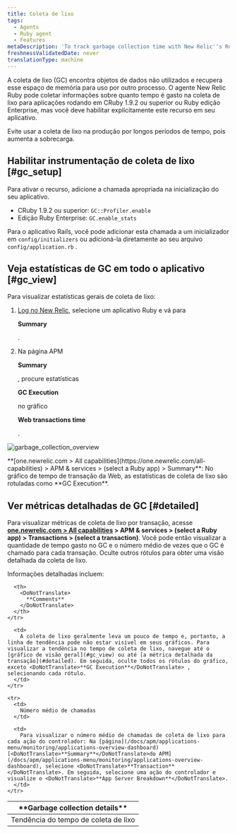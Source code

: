 ```yaml
---
title: Coleta de lixo
tags:
  - Agents
  - Ruby agent
  - Features
metaDescription: 'To track garbage collection time with New Relic''s Ruby agent, use GC::Profiler.enable (CRuby 1.9.2 or higher) or GC.enable_stats (REE).'
freshnessValidatedDate: never
translationType: machine
---
```



A coleta de lixo (GC) encontra objetos de dados não utilizados e recupera esse espaço de memória para uso por outro processo. O agente New Relic Ruby pode coletar informações sobre quanto tempo é gasto na coleta de lixo para aplicações rodando em CRuby 1.9.2 ou superior ou Ruby edição Enterprise, mas você deve habilitar explicitamente este recurso em seu aplicativo.

<Callout variant="important">
  Evite usar a coleta de lixo na produção por longos períodos de tempo, pois aumenta a sobrecarga.
</Callout>

## Habilitar instrumentação de coleta de lixo [#gc_setup]

Para ativar o recurso, adicione a chamada apropriada na inicialização do seu aplicativo.

* CRuby 1.9.2 ou superior: `GC::Profiler.enable`
* Edição Ruby Enterprise: `GC.enable_stats`

Para o aplicativo Rails, você pode adicionar esta chamada a um inicializador em `config/initializers` ou adicioná-la diretamente ao seu arquivo `config/application.rb` .

## Veja estatísticas de GC em todo o aplicativo [#gc_view]

Para visualizar estatísticas gerais de coleta de lixo:

1. [Log no New Relic](https://one.newrelic.com), selecione um aplicativo Ruby e vá para

   <DoNotTranslate>**Summary**</DoNotTranslate>

   .

2. Na página APM

   <DoNotTranslate>**Summary**</DoNotTranslate>

   , procure estatísticas

   <DoNotTranslate>**GC Execution**</DoNotTranslate>

   no gráfico

   <DoNotTranslate>**Web transactions time**</DoNotTranslate>

   .

<img
  title="garbage_collection_overview"
  alt="garbage_collection_overview"
  src={apmGarbageCollectionTransaction}
/>

<figcaption>
  <DoNotTranslate>**[one.newrelic.com > All capabilities](https://one.newrelic.com/all-capabilities) > APM & services > (select a Ruby app) > Summary**</DoNotTranslate>: No gráfico de tempo de transação da Web, as estatísticas de coleta de lixo são rotuladas como <DoNotTranslate>**GC Execution**</DoNotTranslate>.
</figcaption>

## Ver métricas detalhadas de GC [#detailed]

Para visualizar métricas de coleta de lixo por transação, acesse <DoNotTranslate>**[one.newrelic.com > All capabilities](https://one.newrelic.com/all-capabilities) > APM & services > (select a Ruby app) > Transactions > (select a transaction)**</DoNotTranslate>. Você pode então visualizar a quantidade de tempo gasto no GC e o número médio de vezes que o GC é chamado para cada transação. Oculte outros rótulos para obter uma visão detalhada da coleta de lixo.

Informações detalhadas incluem:

<table>
  <thead>
    <tr>
      <th width={200}>
        <DoNotTranslate>
          **Garbage collection details**
        </DoNotTranslate>
      </th>

      <th>
        <DoNotTranslate>
          **Comments**
        </DoNotTranslate>
      </th>
    </tr>
  </thead>

  <tbody>
    <tr>
      <td>
        Tendência do tempo de coleta de lixo
      </td>

      <td>
        A coleta de lixo geralmente leva um pouco de tempo e, portanto, a linha de tendência pode não estar visível em seus gráficos. Para visualizar a tendência no tempo de coleta de lixo, navegue até o [gráfico de visão geral](#gc_view) ou até [a métrica detalhada da transação](#detailed). Em seguida, oculte todos os rótulos do gráfico, exceto <DoNotTranslate>**GC Execution**</DoNotTranslate> , selecionando cada rótulo.
      </td>
    </tr>

    <tr>
      <td>
        Número médio de chamadas
      </td>

      <td>
        Para visualizar o número médio de chamadas de coleta de lixo para cada ação do controlador: Na [página](/docs/apm/applications-menu/monitoring/applications-overview-dashboard) [<DoNotTranslate>**Summary**</DoNotTranslate>do APM](/docs/apm/applications-menu/monitoring/applications-overview-dashboard), selecione <DoNotTranslate>**Transaction**</DoNotTranslate>. Em seguida, selecione uma ação do controlador e visualize o <DoNotTranslate>**App Server Breakdown**</DoNotTranslate>.
      </td>
    </tr>
  </tbody>
</table>